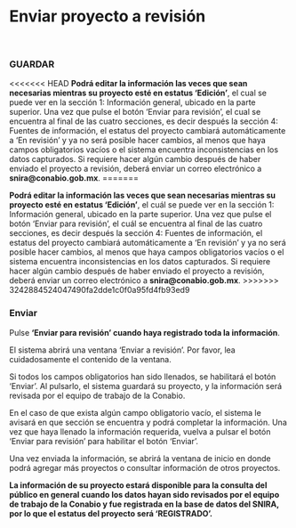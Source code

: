# Enviar proyecto a revisión  {.unnumbered}

<br>

### GUARDAR {.unnumbered}
<<<<<<< HEAD
**Podrá editar la información las veces que sean necesarias mientras su proyecto esté en estatus ‘Edición’**, el cual se puede ver en la sección 1: Información general, ubicado en la parte superior. Una vez que pulse el botón ‘Enviar para revisión’, el cual se encuentra al final de las cuatro secciones, es decir después la sección 4: Fuentes de información, el estatus del proyecto cambiará automáticamente a ‘En revisión’ y ya no será posible hacer cambios, al menos que haya campos obligatorios vacíos o el sistema encuentra inconsistencias en los datos capturados. Si requiere hacer algún cambio después de haber enviado el proyecto a revisión, deberá enviar un correo electrónico a **snira@conabio.gob.mx**.
=======

**Podrá editar la información las veces que sean necesarias mientras su proyecto esté en estatus ‘Edición’**, el cuál se puede ver en la sección 1: Información general, ubicado en la parte superior. Una vez que pulse el botón ‘Enviar para revisión’, el cuál se encuentra al final de las cuatro secciones, es decir después la sección 4: Fuentes de información, el estatus del proyecto cambiará automáticamente a ‘En revisión’ y ya no será posible hacer cambios, al menos que haya campos obligatorios vacíos o el sistema encuentra inconsistencias en los datos capturados. Si requiere hacer algún cambio después de haber enviado el proyecto a revisión, deberá enviar un correo electrónico a **snira@conabio.gob.mx**.
>>>>>>> 3242884524047490fa2dde1c0f0a95fd4fb93ed9


### Enviar {.unnumbered}

Pulse **‘Enviar para revisión’ cuando haya registrado toda la información**.


El sistema abrirá una ventana ‘Enviar a revisión’. Por favor, lea cuidadosamente el contenido de la ventana. 


Si todos los campos obligatorios han sido llenados, se habilitará el botón ‘Enviar’. Al pulsarlo, el sistema guardará su proyecto, y la información será revisada por el equipo de trabajo de la Conabio. 

En el caso de que exista algún campo obligatorio vacío, el sistema le avisará en que sección se encuentra y podrá completar la información. Una vez que haya llenado la información requerida, vuelva a pulsar el botón ‘Enviar para revisión’ para habilitar el botón ‘Enviar’. 

Una vez enviada la información, se abrirá la ventana de inicio en donde podrá agregar más proyectos o consultar información de otros proyectos. 

**La información de su proyecto estará disponible para la consulta del público en general cuando los datos hayan sido revisados por el equipo de trabajo de la Conabio y fue registrada en la base de datos del SNIRA, por lo que el estatus del proyecto será ‘REGISTRADO’.**

